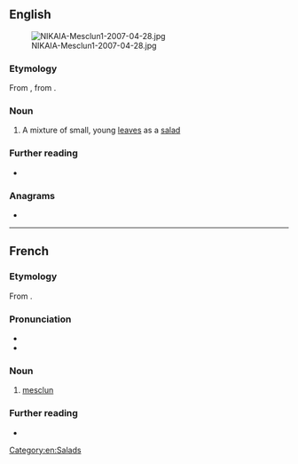==English==
[[File:NIKAIA-Mesclun1-2007-04-28.jpg|thumb]]

===Etymology===
From {{bor|en|fr|mesclun}}, from {{der|en|oc|-}}.

===Noun===
{{en-noun}}

# A mixture of small, young [[leaf|leaves]] as a [[salad]]

===Further reading===
* {{pedia}}

===Anagrams===
* {{anagrams|en|a=celmnsu|culmens}}

[[Category:en:Salads]]

----

==French==

===Etymology===
From {{bor|fr|oc|mesclum||mixture}}.

===Pronunciation===
* {{fr-IPA}}
* {{audio|fr|LL-Q150 (fra)-X-Javier-mesclun.wav|Audio}}

===Noun===
{{fr-noun|m}}

# [[#English|mesclun]]

===Further reading===
* {{pedia|lang=fr}}

{{C|fr|Foods}}